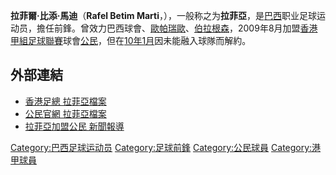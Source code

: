 {{Football player infobox
| playername = 拉菲亞<br>''Rafinha''
| image =
| fullname = Rafel Betim Marti
| height = {{height|m=1.83}}
| dateofbirth = {{birth date and age|1987|11|3}}
| countryofbirth = [[巴西|巴西]]
| currentclub = 
| clubnumber = 
| position = [[前鋒_(足球)|前鋒]]
| youthyears =
| youthclubs =
| years =  2009－10
| clubs = [[公民足球隊|公民]]
| caps(goals) =  {{0}}? {{0}} (?)
| pcupdate = January 14, 2010

}}
'''拉菲爾·比添·馬迪'''（'''Rafel Betim Marti'''，{{bd|1987年|11月3日|catidx=Rafel Betim Marti}}），一般称之为'''拉菲亞'''，是[[巴西|巴西]]职业足球运动员，擔任前鋒。曾效力巴西球會{{tsl|en|Alagoinhas Atlético Clube||阿拉戈亞諾體育}}、[[歐帕瑞歐|歐帕瑞歐]]、[[伯拉根森|伯拉根森]]，2009年8月加盟[[香港甲組足球聯賽|香港甲組足球聯賽]]球會[[公民足球隊|公民]]，但在[[2010年1月|10年1月]]因未能融入球隊而解約。

== 外部連結 ==
* [http://www.hkfa.com/en/player_view.php?player_id=9436 香港足總 拉菲亞檔案] {{Wayback|url=http://www.hkfa.com/en/player_view.php?player_id=9436 |date=20160304133038 }}{{en icon}}
* [http://www.citizenfc.com/TcaaPlayerDetail.php?player_id=9 公民官網 拉菲亞檔案] {{Wayback|url=http://www.citizenfc.com/TcaaPlayerDetail.php?player_id=9 |date=20190809112635 }}
* [https://web.archive.org/web/20100130222200/http://goalgoalgoal.com/thread-279693-1-1.html 拉菲亞加盟公民 新聞報導]


{{足球運動員小作品}}
{{DEFAULTSORT:Marti, Rafel}}
[[Category:巴西足球运动员|Category:巴西足球运动员]]
[[Category:足球前鋒|Category:足球前鋒]]
[[Category:公民球員|Category:公民球員]]
[[Category:港甲球員|Category:港甲球員]]
